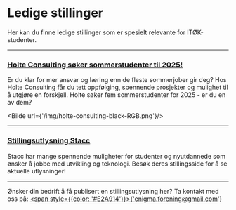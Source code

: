 
# Ledige stillinger

Her kan du finne ledige stillinger som er spesielt relevante for ITØK-studenter.

----------------------------------------------------------------------

### [Holte Consulting søker sommerstudenter til 2025!](https://emp.jobylon.com/jobs/248571-holte-consulting-vi-soker-sommerstudenter-2025-har-du-en-prosjektleder-i-deg-soknader-vurderes-fortlopende/)

Er du klar for mer ansvar og læring enn de fleste sommerjober gir deg? Hos Holte Consulting får du tett oppfølging, spennende prosjekter og mulighet til å utgjøre en forskjell. Holte søker fem sommerstudenter for 2025 - er du en av dem?

<Bilde url={'/img/holte-consulting-black-RGB.png'}/>

----------------------------------------------------------------------

### [Stillingsutlysning Stacc](https://jobs.stacc.com/#jobs)

Stacc har mange spennende muligheter for studenter og nyutdannede som ønsker å jobbe med utvikling og teknologi. Besøk deres stillingsside for å se aktuelle utlysninger!


----------------------------------------------------------------------






Ønsker din bedrift å få publisert en stillingsutlysning her? Ta kontakt med oss på: <a href='mailto:enigma.forening@gmail.com'><span style={{color: '#E2A914'}}>{'enigma.forening@gmail.com'}</span></a>



<Cookie />
